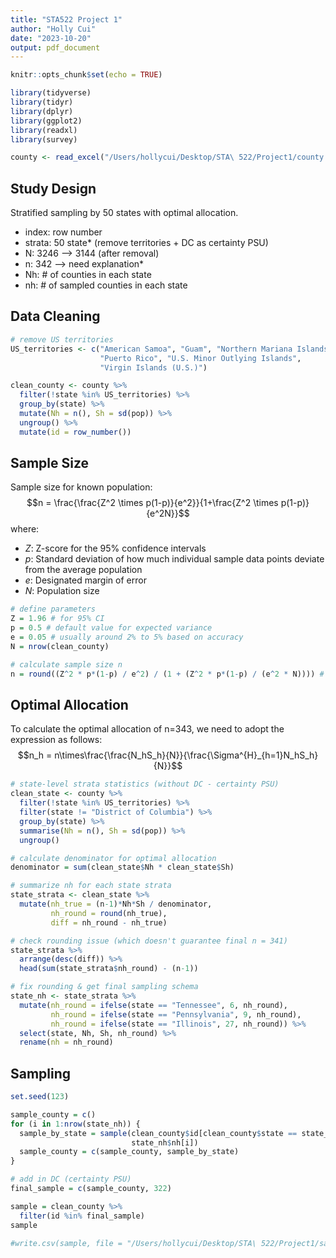 ```yaml
---
title: "STA522 Project 1"
author: "Holly Cui"
date: "2023-10-20"
output: pdf_document
---
```


```r
knitr::opts_chunk$set(echo = TRUE)
```

```r
library(tidyverse)
library(tidyr)
library(dplyr)
library(ggplot2)
library(readxl)
library(survey)
```

```r
county <- read_excel("/Users/hollycui/Desktop/STA\ 522/Project1/county.xlsx", col_names = TRUE)
```

## Study Design

Stratified sampling by 50 states with optimal allocation. 

  - index: row number
  - strata: 50 state* (remove territories + DC as certainty PSU)
  - N: 3246 --> 3144 (after removal)
  - n: 342 --> need explanation*
  - Nh: # of counties in each state
  - nh: # of sampled counties in each state
  
  
## Data Cleaning

```r
# remove US territories
US_territories <- c("American Samoa", "Guam", "Northern Mariana Islands", 
                    "Puerto Rico", "U.S. Minor Outlying Islands", 
                    "Virgin Islands (U.S.)")

clean_county <- county %>%
  filter(!state %in% US_territories) %>%
  group_by(state) %>%
  mutate(Nh = n(), Sh = sd(pop)) %>%
  ungroup() %>%
  mutate(id = row_number())
```
  
  
## Sample Size

Sample size for known population: 
$$n = \frac{\frac{Z^2 \times p(1-p)}{e^2}}{1+\frac{Z^2 \times p(1-p)}{e^2N}}$$
where: 

  - $Z$: Z-score for the 95% confidence intervals
  - $p$: Standard deviation of how much individual sample data points deviate from the average population
  - $e$: Designated margin of error 
  - $N$: Population size
  
```r
# define parameters
Z = 1.96 # for 95% CI
p = 0.5 # default value for expected variance
e = 0.05 # usually around 2% to 5% based on accuracy
N = nrow(clean_county)

# calculate sample size n
n = round((Z^2 * p*(1-p) / e^2) / (1 + (Z^2 * p*(1-p) / (e^2 * N)))) # 342
```


## Optimal Allocation

To calculate the optimal allocation of n=343, we need to adopt the expression as follows:
$$n_h = n\times\frac{\frac{N_hS_h}{N}}{\frac{\Sigma^{H}_{h=1}N_hS_h}{N}}$$
```r
# state-level strata statistics (without DC - certainty PSU)
clean_state <- county %>%
  filter(!state %in% US_territories) %>%
  filter(state != "District of Columbia") %>%
  group_by(state) %>%
  summarise(Nh = n(), Sh = sd(pop)) %>%
  ungroup()
```

```r
# calculate denominator for optimal allocation
denominator = sum(clean_state$Nh * clean_state$Sh)

# summarize nh for each state strata
state_strata <- clean_state %>%
  mutate(nh_true = (n-1)*Nh*Sh / denominator,
         nh_round = round(nh_true), 
         diff = nh_round - nh_true) 

# check rounding issue (which doesn't guarantee final n = 341)
state_strata %>%
  arrange(desc(diff)) %>%
  head(sum(state_strata$nh_round) - (n-1))

# fix rounding & get final sampling schema
state_nh <- state_strata %>%
  mutate(nh_round = ifelse(state == "Tennessee", 6, nh_round), 
         nh_round = ifelse(state == "Pennsylvania", 9, nh_round), 
         nh_round = ifelse(state == "Illinois", 27, nh_round)) %>%
  select(state, Nh, Sh, nh_round) %>%
  rename(nh = nh_round)
```


## Sampling

```r
set.seed(123)

sample_county = c()
for (i in 1:nrow(state_nh)) {
  sample_by_state = sample(clean_county$id[clean_county$state == state_nh$state[i]], 
                           state_nh$nh[i])
  sample_county = c(sample_county, sample_by_state)
}

# add in DC (certainty PSU)
final_sample = c(sample_county, 322)
```

```r
sample = clean_county %>%
  filter(id %in% final_sample)
sample

#write.csv(sample, file = "/Users/hollycui/Desktop/STA\ 522/Project1/sample.csv", row.names = FALSE)
```












